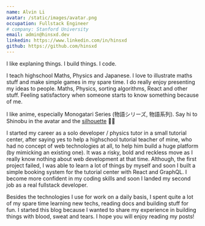 ```yaml
---
name: Alvin Li
avatar: /static/images/avatar.png
occupation: Fullstack Engineer
# company: Stanford University
email: admin@hinsxd.dev
linkedin: https://www.linkedin.com/in/hinsxd
github: https://github.com/hinsxd
---
```


I like explaning things. I build things. I code.

I teach highschool Maths, Physics and Japanese. I love to illustrate maths stuff and make simple games in my spare time. I do really enjoy presenting my ideas to people. Maths, Physics, sorting algorithms, React and other stuff. Feeling satisfactory when someone starts to know something because of me.

I like anime, especially Monogatari Series (物語シリーズ, 物語系列). Say hi to Shinobu in the avatar and the <a target="_blank" rel="noreferrer" href="https://www.youtube.com/watch?v=dlFA0Zq1k2A">silhouette</a> 👋🏻

I started my career as a solo developer / physics tutor in a small tutorial center, after saying yes to help a highschool tutorial teacher of mine, who had no concept of web technologies at all, to help him build a huge platform (by mimicking an existing one). It was a risky, bold and reckless move as I really know nothing about web development at that time. Although, the first project failed, I was able to learn a lot of things by myself and soon I built a simple booking system for the tutorial center with React and GraphQL. I become more confident in my coding skills and soon I landed my second job as a real fullstack developer.

Besides the technologies I use for work on a daily basis, I spent quite a lot of my spare time learning new techs, reading docs and building stuff for fun. I started this blog because I wanted to share my experience in building things with blood, sweat and tears. I hope you will enjoy reading my posts!
